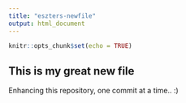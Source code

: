 ```yaml
---
title: "eszters-newfile"
output: html_document
---
```


```r
knitr::opts_chunk$set(echo = TRUE)
```

## This is my great new file

Enhancing this repository, one commit at a time.. :)
